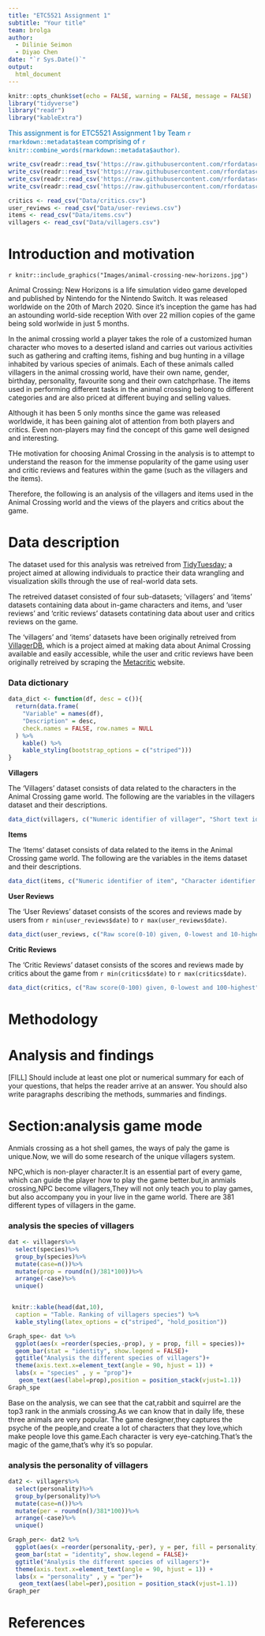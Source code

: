 ```yaml
---
title: "ETC5521 Assignment 1"
subtitle: "Your title"
team: brolga
author:
  - Dilinie Seimon
  - Diyao Chen
date: "`r Sys.Date()`"
output: 
  html_document
---
```


```r
knitr::opts_chunk$set(echo = FALSE, warning = FALSE, message = FALSE)
library("tidyverse")
library("readr")
library("kableExtra")
```

[This assignment is for ETC5521 Assignment 1 by Team `r rmarkdown::metadata$team` comprising of `r knitr::combine_words(rmarkdown::metadata$author)`.]{style="color:#006DAE;"}

```r
write_csv(readr::read_tsv('https://raw.githubusercontent.com/rfordatascience/tidytuesday/master/data/2020/2020-05-05/critic.tsv'), "Data/critics.csv")
write_csv(readr::read_tsv('https://raw.githubusercontent.com/rfordatascience/tidytuesday/master/data/2020/2020-05-05/user_reviews.tsv'), "Data/user-reviews.csv") 
write_csv(readr::read_csv('https://raw.githubusercontent.com/rfordatascience/tidytuesday/master/data/2020/2020-05-05/items.csv'), "Data/items.csv")
write_csv(readr::read_csv('https://raw.githubusercontent.com/rfordatascience/tidytuesday/master/data/2020/2020-05-05/villagers.csv'), "Data/villagers.csv")
```

```r
critics <- read_csv("Data/critics.csv")
user_reviews <- read_csv("Data/user-reviews.csv")
items <- read_csv("Data/items.csv")
villagers <- read_csv("Data/villagers.csv")
```


# Introduction and motivation

[`r knitr::include_graphics("Images/animal-crossing-new-horizons.jpg")`]{style="align:right;"}

Animal Crossing: New Horizons is a life simulation video game developed and published by Nintendo for the Nintendo Switch. It was released worldwide on the 20th of March 2020. Since it's inception the game has had an astounding world-side reception With over 22 million copies of the game being sold worlwide in just 5 months.

In the animal crossing world a player takes the role of a customized human character who moves to a deserted island and carries out various activities such as gathering and crafting items, fishing and bug hunting in a village inhabited by various species of animals. Each of these animals called villagers in the animal crossing world, have their own name, gender, birthday, personality, favourite song and their own catchprhase. The items used in performing different tasks in the animal crossing belong to different categories and are also priced at different buying and selling values.

Although it has been 5 only months since the game was released worldwide, it has been gaining alot of attention from both players and critics. Even non-players may find the concept of this game well designed and interesting.

THe motivation for choosing Animal Crossing in the analysis is to attempt to understand the reason for the immense popularity of the game using user and critic reviews and features within the game (such as the villagers and the items).

Therefore, the following is an analysis of the villagers and items used in the Animal Crossing world and the views of the players and critics about the game.


# Data description

The dataset used for this analysis was retreived from [TidyTuesday](https://github.com/rfordatascience/tidytuesday); a project aimed at allowing individuals to practice their data wrangling and visualization skills through the use of real-world data sets.

The retreived dataset consisted of four sub-datasets; 'villagers' and 'items' datasets containing data about in-game characters and items, and 'user reviews' and 'critic reviews' datasets contatining data about user and critics reviews on the game.

The 'villagers' and 'items' datasets have been originally retreived from [VillagerDB](https://github.com/jefflomacy/villagerdb), which is a project aimed at making data about Animal Crossing available and easily accessible, while the user and critic reviews have been originally retreived by scraping the [Metacritic](https://www.metacritic.com/game/switch/animal-crossing-new-horizons/critic-reviews) website.

### Data dictionary

```r
data_dict <- function(df, desc = c()){
  return(data.frame(
    "Variable" = names(df),
    "Description" = desc, 
    check.names = FALSE, row.names = NULL
  ) %>%
    kable() %>%
    kable_styling(bootstrap_options = c("striped")))
}
```
**Villagers**

The 'Villagers' dataset consists of data related to the characters in the Animal Crossing game world. The following are the variables in the villagers dataset and their descriptions.

```r
data_dict(villagers, c("Numeric identifier of villager", "Short text identifier of villager", "Name of villager", "Gender of villager", "Species of villager", "Birthday of villager", "Personality of Villager", "Song associated with villager", "Catchphrase of the villager", "Full text identifier of villager", "Link to image of villager"))
```

**Items**

The 'Items' dataset consists of data related to the items in the Animal Crossing game world. The following are the variables in the items dataset and their descriptions.

```r
data_dict(items, c("Numeric identifier of item", "Character identifier of villager", "Name of item", "Category of item", "Orderable from catalog", "Selling value", "Selling currency", "Buying value", "Buying currency", "Way/place to acquire item", "Is item customizable", "Recipe number", "Recipe ID", "Game ID", "Full Character ID", "Link to image of item"))
```

**User Reviews**

The 'User Reviews' dataset consists of the scores and reviews made by users from `r min(user_reviews$date)` to `r max(user_reviews$date)`.

```r
data_dict(user_reviews, c("Raw score(0-10) given, 0-lowest and 10-highest","User name of the reviewer","Raw text of the review","Date the review was published"))
```

**Critic Reviews**

The 'Critic Reviews' dataset consists of the scores and reviews made by critics about the game from `r min(critics$date)` to `r max(critics$date)`.

```r
data_dict(critics, c("Raw score(0-100) given, 0-lowest and 100-highest","The source of the reviewer","Raw text of the review","Date the review was published"))
```

# Methodology

# Analysis and findings

[FILL] Should include at least one plot or numerical summary for each of your questions, that helps the reader arrive at an answer. You should also write paragraphs describing the methods, summaries and findings. 

# Section:analysis game mode
Anmials crossing as a hot shell games, the ways of paly the game is unique.Now, we will do some research of the unique villagers system.

NPC,which is non-player character.It is an essential part of every game, which can guide the player how to play the game better.but,in anmials crossing,NPC become villagers,They will not only teach you to play games, but also accompany you in your live in the game world. There are 381 different types of villagers in the game.

### analysis the species of villagers
```r
dat <- villagers%>%
  select(species)%>%
  group_by(species)%>%
  mutate(case=n())%>%
  mutate(prop = round(n()/381*100))%>%
  arrange(-case)%>%
  unique()


 knitr::kable(head(dat,10),
  caption = "Table. Ranking of villagers species") %>% 
  kable_styling(latex_options = c("striped", "hold_position"))

```
 
 
```r
Graph_spe<- dat %>%
  ggplot(aes(x =reorder(species,-prop), y = prop, fill = species))+
  geom_bar(stat = "identity", show.legend = FALSE)+
  ggtitle("Analysis the different species of villagers")+
  theme(axis.text.x=element_text(angle = 90, hjust = 1)) +
  labs(x = "species" , y = "prop")+
   geom_text(aes(label=prop),position = position_stack(vjust=1.1))
Graph_spe
```

Base on the analysis, we can see that the cat,rabbit and squirrel are the top3 rank in the anmials crossing.As we can know that in daily life, these three animals are very popular. The game designer,they captures the psyche of the people,and create a lot of characters that they love,which make people love this game.Each character is very eye-catching.That's the magic of the game,that's why it's so popular.


### analysis the personality of villagers
```r
dat2 <- villagers%>%
  select(personality)%>%
  group_by(personality)%>%
  mutate(case=n())%>%
  mutate(per = round(n()/381*100))%>%
  arrange(-case)%>%
  unique()
```


```r
Graph_per<- dat2 %>%
  ggplot(aes(x =reorder(personality,-per), y = per, fill = personality))+
  geom_bar(stat = "identity", show.legend = FALSE)+
  ggtitle("Analysis the different species of villagers")+
  theme(axis.text.x=element_text(angle = 90, hjust = 1)) +
  labs(x = "personality" , y = "per")+
   geom_text(aes(label=per),position = position_stack(vjust=1.1))
Graph_per
```



# References
